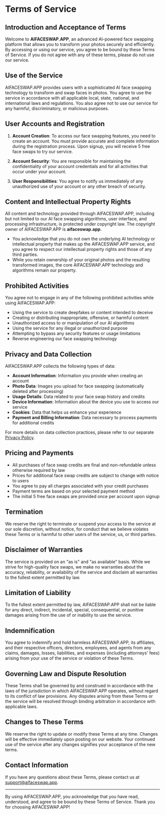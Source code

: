 # Terms of Service

## Introduction and Acceptance of Terms

Welcome to **AIFACESWAP.APP**, an advanced AI-powered face swapping platform that allows you to transform your photos securely and efficiently. By accessing or using our service, you agree to be bound by these Terms of Service. If you do not agree with any of these terms, please do not use our service.

## Use of the Service

AIFACESWAP.APP provides users with a sophisticated AI face swapping technology to transform and swap faces in photos. You agree to use the service in accordance with all applicable local, state, national, and international laws and regulations. You also agree not to use our service for any harmful, discriminatory, or malicious purposes.

## User Accounts and Registration

1. **Account Creation**: To access our face swapping features, you need to create an account. You must provide accurate and complete information during the registration process. Upon signup, you will receive 5 free face swaps to try our service.

2. **Account Security**: You are responsible for maintaining the confidentiality of your account credentials and for all activities that occur under your account.

3. **User Responsibilities**: You agree to notify us immediately of any unauthorized use of your account or any other breach of security.

## Content and Intellectual Property Rights

All content and technology provided through AIFACESWAP.APP, including but not limited to our AI face swapping algorithms, user interface, and processing infrastructure, is protected under copyright law. The copyright owner of AIFACESWAP.APP is **aifaceswap.app**.

- You acknowledge that you do not own the underlying AI technology or intellectual property that makes up the AIFACESWAP.APP service, and you agree to respect our intellectual property rights and those of any third parties.
- While you retain ownership of your original photos and the resulting transformed images, the core AIFACESWAP.APP technology and algorithms remain our property.

## Prohibited Activities

You agree not to engage in any of the following prohibited activities while using AIFACESWAP.APP:

- Using the service to create deepfakes or content intended to deceive
- Creating or distributing inappropriate, offensive, or harmful content
- Unauthorized access to or manipulation of our AI algorithms
- Using the service for any illegal or unauthorized purpose
- Attempting to bypass any security features or usage limitations
- Reverse engineering our face swapping technology

## Privacy and Data Collection

AIFACESWAP.APP collects the following types of data:

- **Account Information**: Information you provide when creating an account
- **Photo Data**: Images you upload for face swapping (automatically deleted after processing)
- **Usage Details**: Data related to your face swap history and credits
- **Device Information**: Information about the device you use to access our service
- **Cookies**: Data that helps us enhance your experience
- **Payment and Billing Information**: Data necessary to process payments for additional credits

For more details on data collection practices, please refer to our separate [Privacy Policy](/privacy-policy).

## Pricing and Payments

- All purchases of face swap credits are final and non-refundable unless otherwise required by law
- Prices for additional face swap credits are subject to change with notice to users
- You agree to pay all charges associated with your credit purchases
- Payment terms are based on your selected payment method
- The initial 5 free face swaps are provided once per account upon signup

## Termination

We reserve the right to terminate or suspend your access to the service at our sole discretion, without notice, for conduct that we believe violates these Terms or is harmful to other users of the service, us, or third parties.

## Disclaimer of Warranties

The service is provided on an "as is" and "as available" basis. While we strive for high-quality face swaps, we make no warranties about the accuracy, reliability, or availability of the service and disclaim all warranties to the fullest extent permitted by law.

## Limitation of Liability

To the fullest extent permitted by law, AIFACESWAP.APP shall not be liable for any direct, indirect, incidental, special, consequential, or punitive damages arising from the use of or inability to use the service.

## Indemnification

You agree to indemnify and hold harmless AIFACESWAP.APP, its affiliates, and their respective officers, directors, employees, and agents from any claims, damages, losses, liabilities, and expenses (including attorneys' fees) arising from your use of the service or violation of these Terms.

## Governing Law and Dispute Resolution

These Terms shall be governed by and construed in accordance with the laws of the jurisdiction in which AIFACESWAP.APP operates, without regard to its conflict of law provisions. Any disputes arising from these Terms or the service will be resolved through binding arbitration in accordance with applicable laws.

## Changes to These Terms

We reserve the right to update or modify these Terms at any time. Changes will be effective immediately upon posting on our website. Your continued use of the service after any changes signifies your acceptance of the new terms.

## Contact Information

If you have any questions about these Terms, please contact us at [support@aifaceswap.app](mailto:support@aifaceswap.app).

---

By using AIFACESWAP.APP, you acknowledge that you have read, understood, and agree to be bound by these Terms of Service. Thank you for choosing AIFACESWAP.APP!
